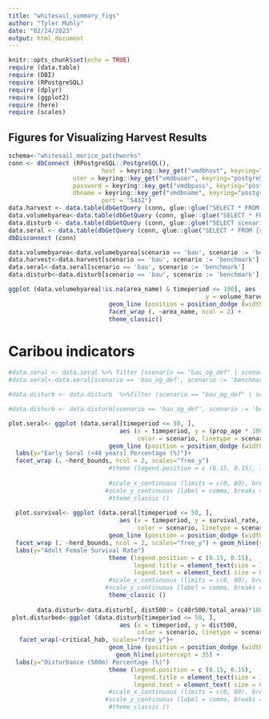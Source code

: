 ```yaml
---
title: "whitesail_summary_figs"
author: "Tyler Muhly"
date: "02/24/2023"
output: html_document
---
```


```r
knitr::opts_chunk$set(echo = TRUE)
require (data.table)
require (DBI)
require (RPostgreSQL)
require (dplyr)
require (ggplot2)
require (here)
require (scales)
```


## Figures for Visualizing Harvest Results


```r
schema<-"whitesail_morice_patchworks"
conn <- dbConnect (RPostgreSQL::PostgreSQL(),
				          host = keyring::key_get("vmdbhost", keyring="postgreSQL"),
                  user = keyring::key_get("vmdbuser", keyring="postgreSQL"),
                  password = keyring::key_get("vmdbpass", keyring="postgreSQL"),
                  dbname = keyring::key_get("vmdbname", keyring="postgreSQL"),
				          port = "5432")
data.harvest <- data.table(dbGetQuery (conn, glue::glue("SELECT * FROM {schema}.harvest where scenario in ('bau_rr21', 'gfa_mod_rr21', 'hbea_mod_rr21', 'no_harv_wha_v1_rr21', 'smz_wetlands_mod_rr21', 'steventon_modelled_mod_rr21', 'steventon_observed_mod_rr21', 'conditional_rr21', 'alternative_smz_rr21')") ))
data.volumebyarea<-data.table(dbGetQuery (conn, glue::glue("SELECT * FROM {schema}.volumebyarea where scenario in ('bau_rr21', 'gfa_mod_rr21', 'hbea_mod_rr21', 'no_harv_wha_v1_rr21', 'smz_wetlands_mod_rr21', 'steventon_modelled_mod_rr21', 'steventon_observed_mod_rr21', 'conditional_rr21', 'alternative_smz_rr21')") ))
data.disturb <- data.table(dbGetQuery (conn, glue::glue("SELECT scenario, compartment, timeperiod, critical_hab, total_area, cut40, road50, c40r50, c40r500 FROM {schema}.disturbance where scenario in ('bau_rr21', 'gfa_mod_rr21', 'hbea_mod_rr21', 'no_harv_wha_v1_rr21', 'smz_wetlands_mod_rr21', 'steventon_modelled_mod_rr21', 'steventon_observed_mod_rr21', 'conditional_rr21', 'alternative_smz_rr21')")) )
data.seral <- data.table(dbGetQuery (conn, glue::glue("SELECT * FROM {schema}.survival where scenario in ('bau_rr21', 'gfa_mod_rr21', 'hbea_mod_rr21', 'no_harv_wha_v1_rr21', 'smz_wetlands_mod_rr21', 'steventon_modelled_mod_rr21', 'steventon_observed_mod_rr21', 'conditional_rr21', 'alternative_smz_rr21')")))
dbDisconnect (conn)

data.volumebyarea<-data.volumebyarea[scenario == 'bau', scenario := 'benchmark']
data.harvest<-data.harvest[scenario == 'bau', scenario := 'benchmark']
data.seral<-data.seral[scenario == 'bau', scenario := 'benchmark']
data.disturb<-data.disturb[scenario == 'bau', scenario := 'benchmark']

ggplot (data.volumebyarea[!is.na(area_name) & timeperiod <= 100], aes (x = timeperiod, 
                                                       y = volume_harvest, color = scenario, linetype = scenario)) +
                            geom_line (position = position_dodge (width = 1), size = 1) + 
                            facet_wrap (. ~area_name, ncol = 2) +
                            theme_classic()
```


# Caribou indicators
```r
#data.seral <- data.seral %>% filter (scenario == "bau_og_def" | scenario == "bau_og_def_road30" |scenario == "prot_crithab_og_def" |scenario == "prot_crithab_og_def_road30")
#data.seral<-data.seral[scenario == 'bau_og_def', scenario := 'benchmark_og_def'][scenario == 'bau_og_def_road30', scenario := 'benchmark_og_def_road30'][scenario == 'prot_crithab_og_def_road30', scenario := 'prot_core_og_def_road30'][scenario == 'prot_crithab_og_def', scenario := 'prot_core_og_def']

#data.disturb <- data.disturb  %>%filter (scenario == "bau_og_def" | scenario == "bau_og_def_road30" |scenario == "prot_crithab_og_def" | scenario == "prot_crithab_og_def_road30" )

#data.disturb <- data.disturb[scenario == 'bau_og_def', scenario := 'benchmark_og_def'][scenario == 'bau_og_def_road30', scenario := 'benchmark_og_def_road30'][scenario == 'prot_crithab_og_def_road30', scenario := 'prot_core_og_def_road30'][scenario == 'prot_crithab_og_def', scenario := 'prot_core_og_def']

plot.seral<- ggplot (data.seral[timeperiod <= 50, ], 
                               aes (x = timeperiod, y = (prop_age * 100), 
                                    color = scenario, linetype = scenario)) +
                            geom_line (position = position_dodge (width = 1), size = 1) + 
  labs(y="Early Seral (<40 years) Percentage (%)")+
  facet_wrap (. ~herd_bounds, ncol = 2, scales="free_y") 
                            #theme (legend.position = c (0.15, 0.15), legend.title = element_text(size = 10),legend.text = element_text( size = 8)) +
                              
                            #scale_x_continuous (limits = c(0, 80), breaks = seq(0,60,20)) +
                           #scale_y_continuous (label = comma, breaks = seq(0,50,2)) +
                            #theme_classic ()
       
  plot.survival<- ggplot (data.seral[timeperiod <= 50, ], 
                               aes (x = timeperiod, y = survival_rate, 
                                    color = scenario, linetype = scenario)) +
                            geom_line (position = position_dodge (width = 1), size = 1) +
  facet_wrap (. ~herd_bounds, ncol = 2, scales="free_y") + geom_hline(yintercept = 0.85) +
  labs(y="Adult Female Survival Rate")
                            theme (legend.position = c (0.15, 0.15),
                                   legend.title = element_text(size = 10),
                                   legend.text = element_text( size = 8)) +
                            #scale_x_continuous (limits = c(0, 80), breaks = seq(0,60,20)) +
                           #scale_y_continuous (label = comma, breaks = seq(0,50,2)) +
                            theme_classic ()  
                            
        data.disturb<-data.disturb[, dist500:= (c40r500/total_area)*100][dist500 > 100, dist500:=100]
 plot.disturbed<-ggplot (data.disturb[timeperiod <= 50, ], 
                               aes (x = timeperiod, y = dist500, 
                                    color = scenario, linetype = scenario)) +
   facet_wrap(~critical_hab, scales="free_y")+
                            geom_line (position = position_dodge (width = 1), size = 1)+
                              geom_hline(yintercept = 35) + 
  labs(y="Disturbance (500m) Percentage (%)")
                            theme (legend.position = c (0.15, 0.15),
                                   legend.title = element_text(size = 10),
                                   legend.text = element_text( size = 8))  
                            #scale_x_continuous (limits = c(0, 80), breaks = seq(0,60,20)) +
                           #scale_y_continuous (label = comma, breaks = seq(0,50,2)) +
                            #theme_classic ()                           

```



